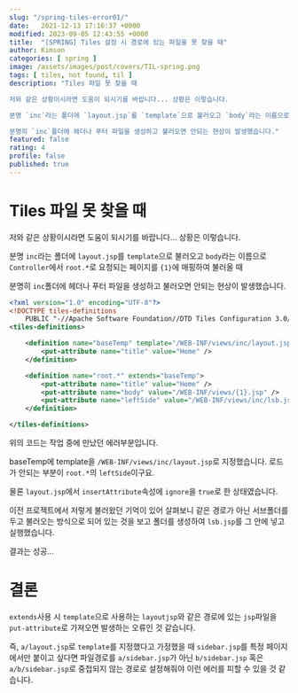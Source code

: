 ```yaml
---
slug: "/spring-tiles-error01/"
date:   2021-12-13 17:16:37 +0000
modified: 2023-09-05 12:43:55 +0000
title:  "[SPRING] Tiles 설정 시 경로에 있는 파일을 못 찾을 때"
author: Kimson
categories: [ spring ]
image: /assets/images/post/covers/TIL-spring.png
tags: [ tiles, not found, til ]
description: "Tiles 파일 못 찾을 때

저와 같은 상황이시라면 도움이 되시기를 바랍니다... 상황은 이렇습니다.

분명 `inc`라는 폴더에 `layout.jsp`를 `template`으로 불러오고 `body`라는 이름으로 `Controller`에서 `root.*`로 요청되는 페이지를 `{1}`에 매핑하여 불러올 때

분명히 `inc`폴더에 헤더나 푸터 파일을 생성하고 불러오면 안되는 현상이 발생했습니다."
featured: false
rating: 4
profile: false
published: true
---
```


# Tiles 파일 못 찾을 때

저와 같은 상황이시라면 도움이 되시기를 바랍니다... 상황은 이렇습니다.

분명 `inc`라는 폴더에 `layout.jsp`를 `template`으로 불러오고 `body`라는 이름으로 `Controller`에서 `root.*`로 요청되는 페이지를 `{1}`에 매핑하여 불러올 때

분명히 `inc`폴더에 헤더나 푸터 파일을 생성하고 불러오면 안되는 현상이 발생했습니다.

```xml
<?xml version="1.0" encoding="UTF-8"?>
<!DOCTYPE tiles-definitions
    PUBLIC "-//Apache Software Foundation//DTD Tiles Configuration 3.0//EN" "http://tiles.apache.org/dtds/tiles-config_3_0.dtd">
<tiles-definitions>

    <definition name="baseTemp" template="/WEB-INF/views/inc/layout.jsp">
    	<put-attribute name="title" value="Home" />
    </definition>

    <definition name="root.*" extends="baseTemp">
    	<put-attribute name="title" value="Home" />
        <put-attribute name="body" value="/WEB-INF/views/{1}.jsp" />
        <put-attribute name="leftSide" value="/WEB-INF/views/inc/lsb.jsp" />
    </definition>

</tiles-definitions>
```

위의 코드는 작업 중에 만났던 에러부분입니다.

baseTemp에 template을 `/WEB-INF/views/inc/layout.jsp`로 지정했습니다. 로드가 안되는 부분이 `root.*`의 `leftSide`이구요.

물론 `layout.jsp`에서 `insertAttribute`속성에 `ignore`을 `true`로 한 상태였습니다.

이전 프로젝트에서 저렇게 불러왔던 기억이 있어 살펴보니 같은 경로가 아닌 서브폴더를 두고 불러오는 방식으로 되어 있는 것을 보고 폴더를 생성하여 `lsb.jsp`를 그 안에 넣고 실행했습니다.

결과는 성공...

# 결론

`extends`사용 시 `template`으로 사용하는 `layoutjsp`와 같은 경로에 있는 `jsp`파일을 `put-attribute`로 가져오면 발생하는 오류인 것 같습니다.

즉, `a/layout.jsp`로 `template`를 지정했다고 가정했을 때 `sidebar.jsp`를 특정 페이지에서만 붙이고 싶다면 파일경로를 `a/sidebar.jsp`가 아닌 `b/sidebar.jsp` 혹은 `a/b/sidebar.jsp`로 중첩되지 않는 경로로 설정해줘야 이런 에러를 피할 수 있을 것 같습니다.

